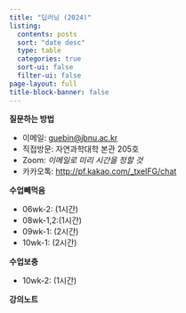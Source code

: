 ```yaml
---
title: "딥러닝 (2024)"
listing:
  contents: posts
  sort: "date desc"
  type: table
  categories: true
  sort-ui: false
  filter-ui: false
page-layout: full
title-block-banner: false
---
```


**질문하는 방법**

- 이메일: <guebin@jbnu.ac.kr>
- 직접방문: 자연과학대학 본관 205호 
- Zoom: *이메일로 미리 시간을 정할 것*
- 카카오톡: <http://pf.kakao.com/_txeIFG/chat>

**수업빼먹음**

- 06wk-2: (1시간) 
- 08wk-1,2:(1시간) 
- 09wk-1: (2시간) 
- 10wk-1: (2시간) 

**수업보충**

- 10wk-2: (1시간) 

**강의노트** 